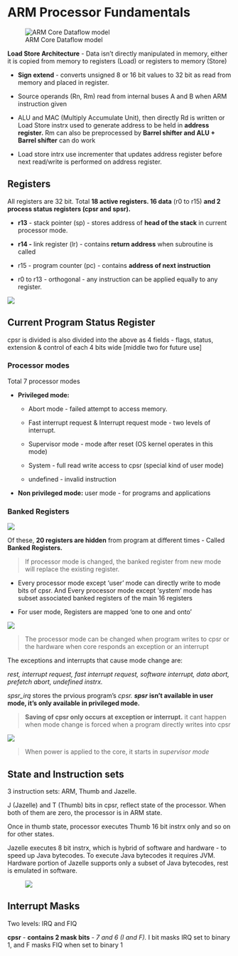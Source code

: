 # ARM Processor Fundamentals

![ARM Core Dataflow model](images/clipboard-2131792242.png)

**Load Store Architecture** - Data isn't directly manipulated in memory, either it is copied from memory to registers (Load) or registers to memory (Store)

-   **Sign extend** - converts unsigned 8 or 16 bit values to 32 bit as read from memory and placed in register.

-   Source operands (Rn, Rm) read from internal buses A and B when ARM instruction given

-   ALU and MAC (Multiply Accumulate Unit), then directly Rd is written or Load Store instrx used to generate address to be held in **address register.** Rm can also be preprocessed by **Barrel shifter and ALU + Barrel shifter** can do work

-   Load store intrx use incrementer that updates address register before next read/write is performed on address register.

## Registers

All registers are 32 bit. Total **18 active registers. 16 data** (r0 to r15) **and 2 process status registers (cpsr and spsr).**

-   **r13** - stack pointer (sp) - stores address of **head of the stack** in current processor mode.

-   **r14 -** link register (lr) - contains **return address** when subroutine is called

-   r15 - program counter (pc) - contains **address of next instruction**

-   r0 to r13 - orthogonal - any instruction can be applied equally to any register.

![](images/clipboard-1444326251.png)

## Current Program Status Register

cpsr is divided is also divided into the above as 4 fields - flags, status, extension & control of each 4 bits wide \[middle two for future use\]

### Processor modes

Total 7 processor modes

-   **Privileged mode:**

    -   Abort mode - failed attempt to access memory.

    -   Fast interrupt request & Interrupt request mode - two levels of interrupt.

    -   Supervisor mode - mode after reset (OS kernel operates in this mode)

    -   System - full read write access to cpsr (special kind of user mode)

    -   undefined - invalid instruction

-   **Non privileged mode:** user mode - for programs and applications

### Banked Registers

![](images/clipboard-2994918086.png)

Of these, **20 registers are hidden** from program at different times - Called **Banked Registers.**

> If processor mode is changed, the banked register from new mode will replace the existing register.

-   Every processor mode except 'user' mode can directly write to mode bits of cpsr. And Every processor mode except 'system' mode has subset associated banked registers of the main 16 registers

-   For user mode, Registers are mapped 'one to one and onto'

![](images/clipboard-3988591377.png)

> The processor mode can be changed when program writes to cpsr or the hardware when core responds an exception or an interrupt

The exceptions and interrupts that cause mode change are:

*rest, interrupt request, fast interrupt request, software interrupt, data abort, prefetch abort, undefined instrx.*

*spsr_irq* stores the prvious program's *cpsr. **spsr*** **isn't available in user mode, it's only available in privileged mode.**

> **Saving of cpsr only occurs at exception or interrupt.** it cant happen when mode change is forced when a program directly writes into cpsr

![](images/clipboard-3175168345.png)

> When power is applied to the core, it starts in *supervisor mode*

## State and Instruction sets

3 instruction sets: ARM, Thumb and Jazelle.

J (Jazelle) and T (Thumb) bits in cpsr, reflect state of the processor. When both of them are zero, the processor is in ARM state.

Once in thumb state, processor executes Thumb 16 bit instrx only and so on for other states.

Jazelle executes 8 bit instrx, which is hybrid of software and hardware - to speed up Java bytecodes. To execute Java bytecodes it requires JVM. Hardware portion of Jazelle supports only a subset of Java bytecodes, rest is emulated in software.

![![](images/clipboard-2702123373.png)](images/clipboard-3479812249.png)

## Interrupt Masks

Two levels: IRQ and FIQ

**cpsr** - **contains 2 mask bits** - *7 and 6 (I and F).* I bit masks IRQ set to binary 1, and F masks FIQ when set to binary 1
